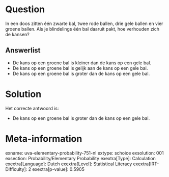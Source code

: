 Question
========

In een doos zitten één zwarte bal, twee rode ballen, drie gele ballen en
vier groene ballen. Als je blindelings één bal daaruit pakt, hoe
verhouden zich de kansen?


Answerlist
----------

* De kans op een groene bal is kleiner dan de kans op een gele bal.
* De kans op een groene bal is gelijk aan de kans op een gele bal.
* De kans op een groene bal is groter dan de kans op een gele bal.

Solution
========

Het correcte antwoord is: 

* De kans op een groene bal is groter dan de kans op een gele bal.

Meta-information
================
exname: uva-elementary-probability-751-nl
extype: schoice
exsolution: 001
exsection: Probability/Elementary Probability
exextra[Type]: Calculation
exextra[Language]: Dutch
exextra[Level]: Statistical Literacy
exextra[IRT-Difficulty]: 2
exextra[p-value]: 0.5905
